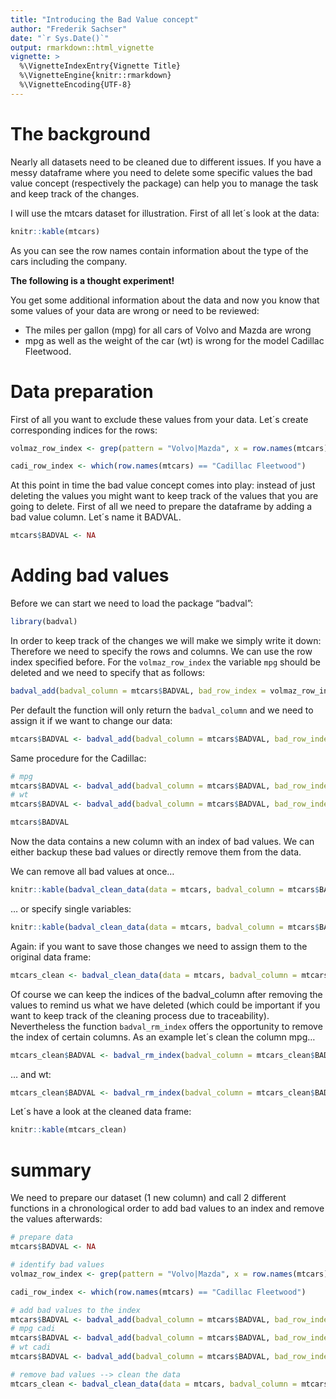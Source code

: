 ```yaml
---
title: "Introducing the Bad Value concept"
author: "Frederik Sachser"
date: "`r Sys.Date()`"
output: rmarkdown::html_vignette
vignette: >
  %\VignetteIndexEntry{Vignette Title}
  %\VignetteEngine{knitr::rmarkdown}
  %\VignetteEncoding{UTF-8}
---
```


# The background
Nearly all datasets need to be cleaned due to different issues. If you have a messy dataframe where you need to delete some specific values the bad value concept (respectively the package) can help you to manage the task and keep track of the changes.

I will use the mtcars dataset for illustration. First of all let´s look at the data:

```r
knitr::kable(mtcars)
```

As you can see the row names contain information about the type of the cars including the company. 

**The following is a thought experiment!**

You get some additional information about the data and now you know that some values of your data are wrong or need to be reviewed: 

- The miles per gallon (mpg) for all cars of Volvo and Mazda are wrong
- mpg as well as the weight of the car (wt) is wrong for the model Cadillac Fleetwood.

# Data preparation

First of all you want to exclude these values from your data. Let´s create corresponding indices for the rows:

```r
volmaz_row_index <- grep(pattern = "Volvo|Mazda", x = row.names(mtcars))

cadi_row_index <- which(row.names(mtcars) == "Cadillac Fleetwood")
```

At this point in time the bad value concept comes into play: instead of just deleting the values you might want to keep track of the values that you are going to delete. First of all we need to prepare the dataframe by adding a bad value column. Let´s name it BADVAL.

```r
mtcars$BADVAL <- NA
```

# Adding bad values

Before we can start we need to load the package "badval":

```r
library(badval)
```

In order to keep track of the changes we will make we simply write it down: Therefore we need to specify the rows and columns. We can use the row index specified before. For the `volmaz_row_index` the variable `mpg` should be deleted and we need to specify that as follows:

```r
badval_add(badval_column = mtcars$BADVAL, bad_row_index = volmaz_row_index, bad_col_name = "mpg")
```

Per default the function will only return the `badval_column` and we need to assign it if we want to change our data:

```r
mtcars$BADVAL <- badval_add(badval_column = mtcars$BADVAL, bad_row_index = volmaz_row_index, bad_col_name = "mpg")
```

Same procedure for the Cadillac:

```r
# mpg
mtcars$BADVAL <- badval_add(badval_column = mtcars$BADVAL, bad_row_index = cadi_row_index, bad_col_name = "mpg")
# wt
mtcars$BADVAL <- badval_add(badval_column = mtcars$BADVAL, bad_row_index = cadi_row_index, bad_col_name = "wt")

mtcars$BADVAL
```

Now the data contains a new column with an index of bad values. We can either backup these bad values or directly remove them from the data.

We can remove all bad values at once...

```r
knitr::kable(badval_clean_data(data = mtcars, badval_column = mtcars$BADVAL))
```

... or specify single variables:

```r
knitr::kable(badval_clean_data(data = mtcars, badval_column = mtcars$BADVAL, badval_exactly = "mpg"))
```

Again: if you want to save those changes we need to assign them to the original data frame:

```r
mtcars_clean <- badval_clean_data(data = mtcars, badval_column = mtcars$BADVAL)
```

Of course we can keep the indices of the badval_column after removing the values to remind us what we have deleted (which could be important if you want to keep track of the cleaning process due to traceability).   Nevertheless the function `badval_rm_index` offers the opportunity to remove the index of certain columns. As an example let´s clean the column mpg...

```r
mtcars_clean$BADVAL <- badval_rm_index(badval_column = mtcars_clean$BADVAL, bad_col_name = "mpg")
```
... and wt:
```r
mtcars_clean$BADVAL <- badval_rm_index(badval_column = mtcars_clean$BADVAL, bad_col_name = "wt")
```

Let´s have a look at the cleaned data frame:

```r
knitr::kable(mtcars_clean)
```

# summary

We need to prepare our dataset (1 new column) and call 2 different functions in a chronological order to add bad values to an index and remove the values afterwards:

```r
# prepare data
mtcars$BADVAL <- NA

# identify bad values
volmaz_row_index <- grep(pattern = "Volvo|Mazda", x = row.names(mtcars))

cadi_row_index <- which(row.names(mtcars) == "Cadillac Fleetwood")

# add bad values to the index
mtcars$BADVAL <- badval_add(badval_column = mtcars$BADVAL, bad_row_index = volmaz_row_index, bad_col_name = "mpg")
# mpg cadi
mtcars$BADVAL <- badval_add(badval_column = mtcars$BADVAL, bad_row_index = cadi_row_index, bad_col_name = "mpg")
# wt cadi
mtcars$BADVAL <- badval_add(badval_column = mtcars$BADVAL, bad_row_index = cadi_row_index, bad_col_name = "wt")

# remove bad values --> clean the data
mtcars_clean <- badval_clean_data(data = mtcars, badval_column = mtcars$BADVAL)
```

